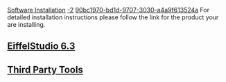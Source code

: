 [[Property:title|Software Installation]]
[[Property:weight|-2]]
[[Property:uuid|90bc1970-bd1d-9707-3030-a4a9f613524a]]
For detailed installation instructions please follow the link for the product your are installing.

==[[Software Installation for EiffelStudio 6.2|EiffelStudio 6.3]]==

==[[Third Party Tools Installalation Help|Third Party Tools]]==




